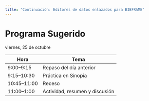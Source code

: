 ```yaml
---
title: "Continuación: Editores de datos enlazados para BIBFRAME"
---
```


# Programa Sugerido

viernes, 25 de octubre

| Hora         | Tema                            |
|--------------|---------------------------------|
| 9:00–9:15    | Repaso del día anterior         |
| 9:15–10:30   | Práctica en Sinopia             |
| 10:45–11:00  | Receso                          |
| 11:00–1:00   | Actividad, resumen y discusión  |
